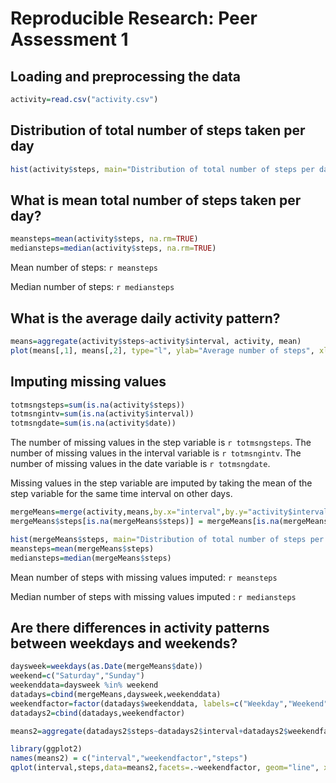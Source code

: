 # Reproducible Research: Peer Assessment 1


## Loading and preprocessing the data

```r
activity=read.csv("activity.csv")
```

## Distribution of total number of steps taken per day

```r
hist(activity$steps, main="Distribution of total number of steps per day", xlab="Total number of steps per day")
```

## What is mean total number of steps taken per day?

```r
meansteps=mean(activity$steps, na.rm=TRUE)
mediansteps=median(activity$steps, na.rm=TRUE)
```
Mean number of steps: `r meansteps`

Median number of steps: `r mediansteps`

## What is the average daily activity pattern?

```r
means=aggregate(activity$steps~activity$interval, activity, mean)
plot(means[,1], means[,2], type="l", ylab="Average number of steps", xlab="Time of day")

```
## Imputing missing values

```r

totmsngsteps=sum(is.na(activity$steps))
totmsngintv=sum(is.na(activity$interval))
totmsngdate=sum(is.na(activity$date))
```
The number of missing values in the step variable is `r totmsngsteps`.
The number of missing values in the interval variable is `r totmsngintv`.
The number of missing values in the date variable is `r totmsngdate`.

Missing values in the step variable are imputed by taking the mean of the step variable for the same time interval on other days.

```r

mergeMeans=merge(activity,means,by.x="interval",by.y="activity$interval")
mergeMeans$steps[is.na(mergeMeans$steps)] = mergeMeans[is.na(mergeMeans$steps),4]

hist(mergeMeans$steps, main="Distribution of total number of steps per day with missing values imputed", xlab="Total number of steps")
meansteps=mean(mergeMeans$steps)
mediansteps=median(mergeMeans$steps)

```

Mean number of steps with missing values imputed: `r meansteps`

Median number of steps with missing values imputed : `r mediansteps`

## Are there differences in activity patterns between weekdays and weekends?

```r
daysweek=weekdays(as.Date(mergeMeans$date))
weekend=c("Saturday","Sunday")
weekenddata=daysweek %in% weekend
datadays=cbind(mergeMeans,daysweek,weekenddata)
weekendfactor=factor(datadays$weekenddata, labels=c("Weekday","Weekend"))
datadays2=cbind(datadays,weekendfactor)

means2=aggregate(datadays2$steps~datadays2$interval+datadays2$weekendfactor, datadays2, mean)

library(ggplot2)
names(means2) = c("interval","weekendfactor","steps")
qplot(interval,steps,data=means2,facets=.~weekendfactor, geom="line", xlab="Time of day", ylab="Average number of steps")
```

